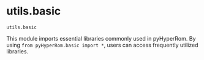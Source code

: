 # utils.basic { #skrom.utils.basic }

`utils.basic`

This module imports essential libraries commonly used in pyHyperRom.
By using ``from pyHyperRom.basic import *``, users can access frequently utilized libraries.